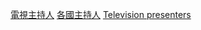 {{Commonscat|Television presenters by country}}

[[Category:電視主持人|]]
[[Category:各國主持人|]]
[[Category:各國職業人物|Television presenters]]